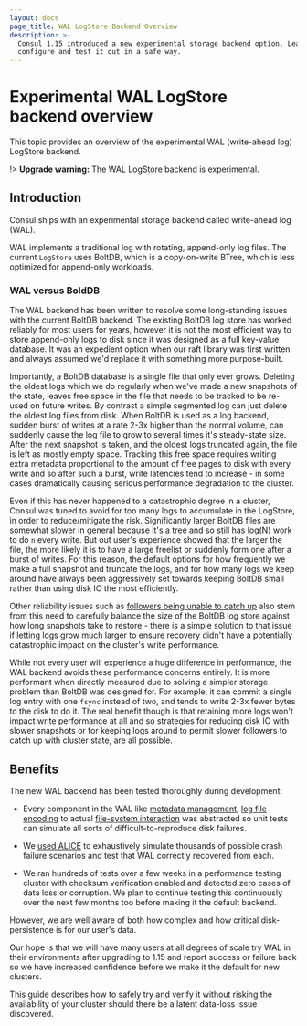 ```yaml
---
layout: docs
page_title: WAL LogStore Backend Overview
description: >-
  Consul 1.15 introduced a new experimental storage backend option. Learn how to
  configure and test it out in a safe way.
---
```


# Experimental WAL LogStore backend overview

This topic provides an overview of the experimental WAL (write-ahead log) LogStore backend.

!> **Upgrade warning:** The WAL LogStore backend is experimental.

## Introduction

Consul ships with an experimental storage backend called write-ahead log (WAL).

WAL implements a traditional log with rotating, append-only log files. The current `LogStore` uses BoltDB, which is a copy-on-write BTree, which is less optimized for append-only workloads. 

### WAL versus BoldDB

The WAL backend has been written to resolve some long-standing issues with the current BoltDB backend. The existing BoltDB log store has worked reliably for most users for years, however it is not the most efficient way to store append-only logs to disk since it was designed as a full key-value database. It was an expedient option when our raft library was first written and always assumed we'd replace it with something more purpose-built.

Importantly, a BoltDB database is a single file that only ever grows. Deleting the oldest logs which we do regularly when we've made a new snapshots of the state, leaves free space in the file that needs to be tracked to be re-used on future writes. By contrast a simple segmented log can just delete the oldest log files from disk. When BoltDB is used as a log backend, sudden burst of writes at a rate 2-3x higher than the normal volume, can suddenly cause the log file to grow to several times it's steady-state size. After the next snapshot is taken, and the oldest logs truncated again, the file is left as mostly empty space. Tracking this free space requires writing extra metadata proportional to the amount of free pages to disk with every write and so after such a burst, write latencies tend to increase - in some cases dramatically causing serious performance degradation to the cluster.

Even if this has never happened to a catastrophic degree in a cluster, Consul was tuned to avoid for too many logs to accumulate in the LogStore, in order to reduce/mitigate the risk. Significantly larger BoltDB files are somewhat slower in general because it's a tree and so still has log(N) work to do `n` every write. But out user's experience showed that the larger the file, the more likely it is to have a large freelist or suddenly form one after a burst of writes. For this reason, the default options for how frequently we make a full snapshot and truncate the logs, and for how many logs we keep around have always been aggressively set towards keeping BoltDB small rather than using disk IO the most efficiently.

Other reliability issues such as [followers being unable to catch
up](/consul/docs/agent/telemetry#raft-replication-capacity-issues) also stem
from this need to carefully balance the size of the BoltDB log store against how
long snapshots take to restore - there is a simple solution to that issue if
letting logs grow much larger to ensure recovery didn't have a potentially
catastrophic impact on the cluster's write performance.

While not every user will experience a huge difference in performance, the WAL
backend avoids these performance concerns entirely. It is more performant when
directly measured due to solving a simpler storage problem than BoltDB was
designed for. For example, it can commit a single log entry with one `fsync` instead
of two, and tends to write 2-3x fewer bytes to the disk to do it. The real
benefit though is that retaining more logs won't impact write performance at all
and so strategies for reducing disk IO with slower snapshots or for keeping logs around to permit slower followers to catch up with cluster state, are all possible.

## Benefits

The new WAL backend has been tested thoroughly during development:

- Every component in the WAL like [metadata management](https://github.com/hashicorp/raft-wal/blob/main/types/meta.go), [log file encoding](https://github.com/hashicorp/raft-wal/blob/main/types/segment.go) to actual [file-system interaction](https://github.com/hashicorp/raft-wal/blob/main/types/vfs.go) was abstracted so unit tests can simulate all sorts of difficult-to-reproduce disk failures.
 
- We [used ALICE](https://github.com/hashicorp/raft-wal/blob/main/alice/README.md) to exhaustively simulate thousands of possible crash failure scenarios and test that WAL correctly recovered from each.

- We ran hundreds of tests over a few weeks in a performance testing cluster with checksum verification enabled and detected zero cases of data loss or corruption. We plan to continue testing this continuously over the next few months too before making it the default backend.

However, we are well aware of both how complex and how critical disk-persistence is for our user's data.

Our hope is that we will have many users at all degrees of scale try WAL in their environments after upgrading to 1.15 and report success or failure back so we have increased confidence before we make it the default for new clusters.

This guide describes how to safely try and verify it without risking the availability of your cluster should there be a latent data-loss issue discovered.